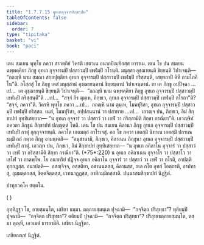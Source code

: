 ```yaml
---
title: "1.7.7.15 อุทเกอุจฺจารสิกฺขาปท"
tableOfContents: false
sidebar:
  order: 7
type: "tipitaka"
basket: "vi"
book: "paci"
---
```



<DynamicBreadcrumb />

<Division number="653" book="paci">

<Paragraph number="2082" book="paci">
เตน สมเยน พุทฺโธ ภควา สาวตฺถิยํ วิหรติ เชตวเน อนาถปิณฺฑิกสฺส อาราเม. เตน โข ปน สมเยน ฉพฺพคฺคิยา ภิกฺขู อุทเก อุจฺจารมฺปิ ปสฺสาวมฺปิ เขฬมฺปิ กโรนฺติ. มนุสฺสา อุชฺฌายนฺติ ขิยฺยนฺติ วิปาเจนฺติ—  “กถญฺหิ นาม สมณา สกฺยปุตฺติยา อุทเก อุจฺจารมฺปิ ปสฺสาวมฺปิ เขฬมฺปิ กริสฺสนฺติ, เสยฺยถาปิ คิหี กามโภคิโน”ติ.
</Paragraph>

<Paragraph number="2083" book="paci">
อโสฺสสุํ โข ภิกฺขู เตสํ มนุสฺสานํ อุชฺฌายนฺตานํ ขิยฺยนฺตานํ วิปาเจนฺตานํ. เย เต ภิกฺขู อปฺปิจฺฉา …เป…  เต อุชฺฌายนฺติ ขิยฺยนฺติ วิปาเจนฺติ—  “กถญฺหิ นาม ฉพฺพคฺคิยา ภิกฺขู อุทเก อุจฺจารมฺปิ ปสฺสาวมฺปิ เขฬมฺปิ กริสฺสนฺตี”ติ …เป…  “สจฺจํ กิร ตุมฺเห, ภิกฺขเว, อุทเก อุจฺจารมฺปิ ปสฺสาวมฺปิ เขฬมฺปิ กโรถา”ติ? “สจฺจํ, ภควา”ติ. วิครหิ พุทฺโธ ภควา …เป…  กถญฺหิ นาม ตุมฺเห, โมฆปุริสา, อุทเก อุจฺจารมฺปิ ปสฺสาวมฺปิ เขฬมฺปิ กริสฺสถ. เนตํ, โมฆปุริสา, อปฺปสนฺนานํ วา ปสาทาย …เป…  เอวญฺจ ปน, ภิกฺขเว, อิมํ สิกฺขาปทํ อุทฺทิเสยฺยาถ—
</Paragraph>

<Paragraph number="2084" book="paci">
<Emphasis>“น อุทเก อุจฺจารํ วา ปสฺสาวํ วา เขฬํ วา กริสฺสามีติ สิกฺขา กรณียา”</Emphasis>ติ.
</Paragraph>

<Paragraph number="2085" book="paci">
เอวญฺจิทํ ภควตา ภิกฺขูนํ สิกฺขาปทํ ปญฺญตฺตํ โหติ.
</Paragraph>

</Division>
<Division number="654" book="paci">

<Paragraph number="2086" book="paci">
เตน โข ปน สมเยน คิลานา ภิกฺขู อุทเก อุจฺจารมฺปิ ปสฺสาวมฺปิ เขฬมฺปิ กาตุํ กุกฺกุจฺจายนฺติ. ภควโต เอตมตฺถํ อาโรเจสุํ. อถ โข ภควา เอตสฺมิํ นิทาเน เอตสฺมิํ ปกรเณ ธมฺมิํ กถํ กตฺวา ภิกฺขู อามนฺเตสิ—  “อนุชานามิ, ภิกฺขเว, คิลาเนน ภิกฺขุนา อุทเก อุจฺจารมฺปิ ปสฺสาวมฺปิ เขฬมฺปิ กาตุํ. เอวญฺจ ปน, ภิกฺขเว, อิมํ สิกฺขาปทํ อุทฺทิเสยฺยาถ—
</Paragraph>

<Paragraph number="2087" book="paci">
<Emphasis>“น อุทเก อคิลาโน อุจฺจารํ วา ปสฺสาวํ วา เขฬํ วา กริสฺสามีติ สิกฺขา กรณียา”</Emphasis>ติ. (*75*:<Emphasis>220</Emphasis>)
</Paragraph>

<Paragraph number="2088" book="paci">
น อุทเก อคิลาเนน อุจฺจาโร วา ปสฺสาโว วา เขโฬ วา กาตพฺโพ. โย อนาทริยํ ปฏิจฺจ อุทเก อคิลาโน อุจฺจารํ วา ปสฺสาวํ วา เขฬํ วา กโรติ, อาปตฺติ ทุกฺกฏสฺส.
</Paragraph>

<Paragraph number="2089" book="paci">
อนาปตฺติ—  อสญฺจิจฺจ, อสฺสติยา, อชานนฺตสฺส, คิลานสฺส, ถเล กโต อุทกํ โอตฺถรติ, อาปทาสุ, อุมฺมตฺตกสฺส, ขิตฺตจิตฺตสฺส, เวทนาฏฺฏสฺส, อาทิกมฺมิกสฺสาติ.

</Paragraph>
</Division>

<Paragraph number="2090" type="center" book="paci">
ปนฺนรสมสิกฺขาปทํ นิฏฺฐิตํ.

  
ปาทุกวคฺโค สตฺตโม.

  
( )


</Paragraph>

<Paragraph number="2091" book="paci">
อุทฺทิฏฺฐา โข, อายสฺมนฺโต, เสขิยา ธมฺมา. ตตฺถายสฺมนฺเต ปุจฺฉามิ—  “กจฺจิตฺถ ปริสุทฺธา”? ทุติยมฺปิ ปุจฺฉามิ—  “กจฺจิตฺถ ปริสุทฺธา”? ตติยมฺปิ ปุจฺฉามิ—  “กจฺจิตฺถ ปริสุทฺธา”? ปริสุทฺเธตฺถายสฺมนฺโต, ตสฺมา ตุณฺหี, เอวเมตํ ธารยามีติ.

</Paragraph>

<Paragraph number="2092" type="center" book="paci">
เสขิยา นิฏฺฐิตา.

  
เสขิยกณฺฑํ นิฏฺฐิตํ.
</Paragraph>
